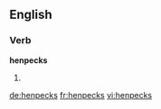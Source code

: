 ==English==

===Verb===
'''henpecks'''

# {{third-person singular of|henpeck}}

[[de:henpecks]]
[[fr:henpecks]]
[[vi:henpecks]]